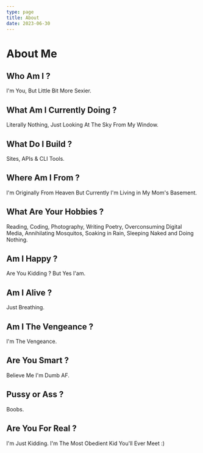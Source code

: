 ---
type: page
title: About
date: 2023-06-30
---

# About Me

## Who Am I ?

I'm You, But Little Bit More Sexier.

## What Am I Currently Doing ?

Literally Nothing, Just Looking At The Sky From My Window.

## What Do I Build ?

Sites, APIs & CLI Tools.

## Where Am I From ?

I'm Originally From Heaven But Currently I'm Living in My Mom's Basement.

## What Are Your Hobbies ?

Reading, Coding, Photography, Writing Poetry, Overconsuming Digital Media, Annihilating Mosquitos, Soaking in Rain, Sleeping Naked and Doing Nothing.

## Am I Happy ?

Are You Kidding ? But Yes I'am.

## Am I Alive ? 

Just Breathing.

## Am I The Vengeance ? 

I'm The Vengeance.

## Are You Smart ? 

Believe Me I'm Dumb AF.

## Pussy or Ass ?

Boobs.

## Are You For Real ?

I'm Just Kidding. I'm The Most Obedient Kid You'll Ever Meet :)
